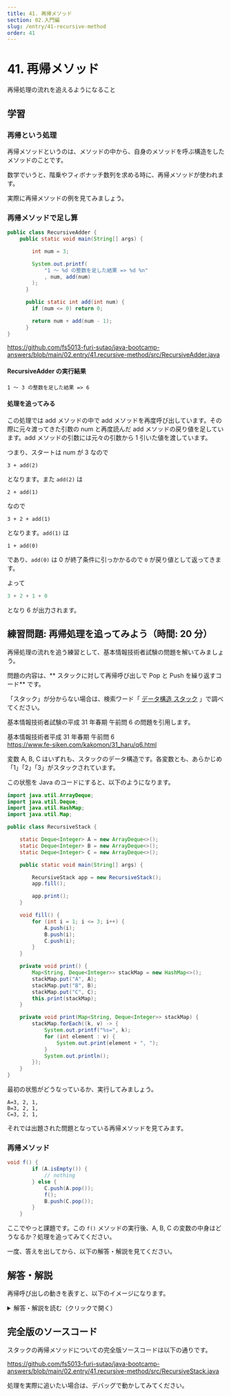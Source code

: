 ```yaml
---
title: 41. 再帰メソッド
section: 02.入門編
slug: /entry/41-recursive-method
order: 41
---
```


# 41. 再帰メソッド

<p className="goal">再帰処理の流れを追えるようになること</p>

## 学習

### 再帰という処理

再帰メソッドというのは、メソッドの中から、自身のメソッドを呼ぶ構造をしたメソッドのことです。

数学でいうと、階乗やフィボナッチ数列を求める時に、再帰メソッドが使われます。

実際に再帰メソッドの例を見てみましょう。

### 再帰メソッドで足し算

```java title=src/RecursiveAdder.java
public class RecursiveAdder {
    public static void main(String[] args) {

        int num = 3;

        System.out.printf(
            "1 ～ %d の整数を足した結果 => %d %n"
            , num, add(num)
        );
      }

      public static int add(int num) {
        if (num <= 0) return 0;

        return num + add(num - 1);
      }
}
```

https://github.com/fs5013-furi-sutao/java-bootcamp-answers/blob/main/02.entry/41.recursive-method/src/RecursiveAdder.java

#### RecursiveAdder の実行結果

```
1 ～ 3 の整数を足した結果 => 6
```

#### 処理を追ってみる

この処理では add メソッドの中で add メソッドを再度呼び出しています。その際に元々渡ってきた引数の num と再度読んだ add メソッドの戻り値を足しています。add メソッドの引数には元々の引数から 1 引いた値を渡しています。

つまり、スタートは num が 3 なので

```
3 + add(2)
```

となります。また `add(2)` は

```
2 + add(1)
```

なので

```
3 + 2 + add(1)
```

となります。`add(1)` は

```
1 + add(0)
```

であり、`add(0)` は 0 が終了条件に引っかかるので `0` が戻り値として返ってきます。

よって

```java
3 + 2 + 1 + 0
```

となり 6 が出力されます。

## 練習問題: 再帰処理を追ってみよう（時間: 20 分）

再帰処理の流れを追う練習として、基本情報技術者試験の問題を解いてみましょう。

問題の内容は、** スタックに対して再帰呼び出しで Pop と Push を繰り返すコード** です。

「スタック」が分からない場合は、検索ワード「 [データ構造 スタック](https://www.google.com/search?q=データ構造+スタック) 」で調べてください。

基本情報技術者試験の平成 31 年春期 午前問 6 の問題を引用します。

基本情報技術者平成 31 年春期 午前問 6  
https://www.fe-siken.com/kakomon/31_haru/q6.html

変数 A, B, C はいずれも、スタックのデータ構造です。各変数とも、あらかじめ「1」「2」「3」がスタックされています。

この状態を Java のコードにすると、以下のようになります。

```java title=src/RecursiveStack.java
import java.util.ArrayDeque;
import java.util.Deque;
import java.util.HashMap;
import java.util.Map;

public class RecursiveStack {

    static Deque<Integer> A = new ArrayDeque<>();
    static Deque<Integer> B = new ArrayDeque<>();
    static Deque<Integer> C = new ArrayDeque<>();

    public static void main(String[] args) {

        RecursiveStack app = new RecursiveStack();
        app.fill();

        app.print();
    }

    void fill() {
        for (int i = 1; i <= 3; i++) {
            A.push(i);
            B.push(i);
            C.push(i);
        }
    }

    private void print() {
        Map<String, Deque<Integer>> stackMap = new HashMap<>();
        stackMap.put("A", A);
        stackMap.put("B", B);
        stackMap.put("C", C);
        this.print(stackMap);
    }

    private void print(Map<String, Deque<Integer>> stackMap) {
        stackMap.forEach((k, v) -> {
            System.out.printf("%s=", k);
            for (int element : v) {
                System.out.print(element + ", ");
            }
            System.out.println();
        });
    }
}
```

最初の状態がどうなっているか、実行してみましょう。

```
A=3, 2, 1,
B=3, 2, 1,
C=3, 2, 1,
```

それでは出題された問題となっている再帰メソッドを見てみます。

### 再帰メソッド

```java
void f() {
        if (A.isEmpty()) {
            // nothing
        } else {
            C.push(A.pop());
            f();
            B.push(C.pop());
        }
    }
```

ここでやっと課題です。この `f()` メソッドの実行後、A, B, C の変数の中身はどうなるか？処理を追ってみてください。

一度、答えを出してから、以下の解答・解説を見てください。

## 解答・解説

再帰呼び出しの動きを表すと、以下のイメージになります。

<details>
<summary>解答・解説を読む（クリックで開く）</summary>


![](./images/stack_pop_push_flow.png)

</details>


## 完全版のソースコード

スタックの再帰メソッドについての完全版ソースコードは以下の通りです。

https://github.com/fs5013-furi-sutao/java-bootcamp-answers/blob/main/02.entry/41.recursive-method/src/RecursiveStack.java

処理を実際に追いたい場合は、デバッグで動かしてみてください。

